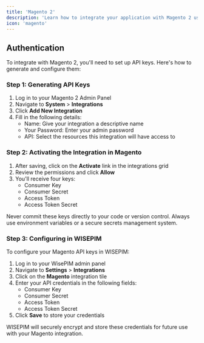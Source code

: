 ```yaml
---
title: 'Magento 2'
description: 'Learn how to integrate your application with Magento 2 using API authentication and access management'
icon: 'magento'
---
```


## Authentication

To integrate with Magento 2, you'll need to set up API keys. Here's how to generate and configure them:

### Step 1: Generating API Keys

1. Log in to your Magento 2 Admin Panel
2. Navigate to **System** > **Integrations**
3. Click **Add New Integration**
4. Fill in the following details:
   - Name: Give your integration a descriptive name
   - Your Password: Enter your admin password
   - API: Select the resources this integration will have access to

### Step 2: Activating the Integration in Magento

1. After saving, click on the **Activate** link in the integrations grid
2. Review the permissions and click **Allow**
3. You'll receive four keys:
   - Consumer Key
   - Consumer Secret
   - Access Token
   - Access Token Secret

<Warning>
Never commit these keys directly to your code or version control. Always use environment variables or a secure secrets management system.
</Warning>

### Step 3: Configuring in WISEPIM

To configure your Magento API keys in WISEPIM:

1. Log in to your WisePIM admin panel
2. Navigate to **Settings** > **Integrations**
3. Click on the **Magento** integration tile
4. Enter your API credentials in the following fields:
   - Consumer Key
   - Consumer Secret
   - Access Token
   - Access Token Secret
5. Click **Save** to store your credentials

WISEPIM will securely encrypt and store these credentials for future use with your Magento integration.